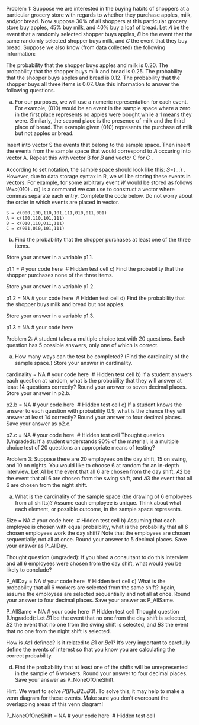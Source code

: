 Problem 1:
Suppose we are interested in the buying habits of shoppers at a particular grocery store with regards to whether they purchase apples, milk, and/or bread. Now suppose 30% of all shoppers at this particular grocery store buy apples, 45% buy milk, and 40% buy a loaf of bread. Let  𝐴  be the event that a randomly selected shopper buys apples,  𝐵  be the event that the same randomly selected shopper buys milk, and  𝐶  the event that they buy bread. Suppose we also know (from data collected) the following information:

The probability that the shopper buys apples and milk is 0.20.
The probability that the shopper buys milk and bread is 0.25.
The probability that the shopper buys apples and bread is 0.12.
The probability that the shopper buys all three items is 0.07.
Use this information to answer the following questions.

a) For our purposes, we will use a numeric representation for each event. For example,  (010)  would be an event in the sample space where a zero in the first place represents no apples were bought while a 1 means they were. Similarly, the second place is the presence of milk and the third place of bread. The example given  (010)  represents the purchase of milk but not apples or bread.

Insert into vector S the events that belong to the sample space. Then insert the events from the sample space that would correspond to  𝐴  occuring into vector A. Repeat this with vector B for  𝐵  and vector C for  𝐶 .

According to set notation, the sample space should look like this:  𝑆={…} . However, due to data storage syntax in R, we will be storing these events in vectors. For example, for some arbitrary event  𝑊  would be stored as follows  𝑊=𝑐(010) . c() is a command we can use to construct a vector where commas separate each entry. Complete the code below. Do not worry about the order in which events are placed in vector.



```
S = c(000,100,110,101,111,010,011,001)
A = c(100,110,101,111)
B = c(010,110,011,111)
C = c(001,010,101,111)
```
b) Find the probability that the shopper purchases at least one of the three items.

Store your answer in a variable p1.1.

p1.1 = 
# your code here
​
# Hidden test cell
c) Find the probability that the shopper purchases none of the three items.

Store your answer in a variable p1.2.

p1.2 = NA
# your code here
​
# Hidden test cell
d) Find the probability that the shopper buys milk and bread but not apples.

Store your answer in a variable p1.3.

p1.3 = NA
# your code here


Problem 2:
A student takes a multiple choice test with  20  questions. Each question has 5 possible answers, only one of which is correct.

a) How many ways can the test be completed? (Find the cardinality of the sample space.) Store your answer in cardinality.

cardinality = NA
# your code here
​
# Hidden test cell
b) If a student answers each question at random, what is the probability that they will answer at least 14 questions correctly? Round your answer to seven decimal places. Store your answer in p2.b.

p2.b = NA
# your code here
​
# Hidden test cell
c) If a student knows the answer to each question with probability 0.9, what is the chance they will answer at least 14 correctly? Round your answer to four decimal places. Save your answer as p2.c.

p2.c = NA
# your code here
​
# Hidden test cell
Thought question (Ungraded): If a student understands 90% of the material, is a multiple choice test of 20 questions an appropriate means of testing?

Problem 3:
Suppose there are 20 employees on the day shift, 15 on swing, and 10 on nights. You would like to choose 6 at random for an in-depth interview. Let 𝐴1 be the event that all 6 are chosen from the day shift, 𝐴2 be the event that all 6 are chosen from the swing shift, and 𝐴3 the event that all 6 are chosen from the night shift.

a) What is the cardinality of the sample space (the drawing of 6 employees from all shifts)? Assume each employee is unique. Think about what each element, or possible outcome, in the sample space represents.

Size = NA
# your code here
​
# Hidden test cell
b) Assuming that each employee is chosen with equal probaiblity, what is the probability that all 6 chosen employees work the day shift? Note that the employees are chosen sequentially, not all at once. Round your answer to 5 decimal places. Save your answer as P_AllDay.

Thought question (ungraded): If you hired a consultant to do this interview and all 6 employees were chosen from the day shift, what would you be likely to conclude?

P_AllDay = NA
# your code here
​
# Hidden test cell
c) What is the probability that all 6 workers are selected from the same shift? Again, assume the employees are selected sequentially and not all at once. Round your answer to four decimal places. Save your answer as P_AllSame.

P_AllSame = NA
# your code here
​
# Hidden test cell
Thought question (Ungraded): Let 𝐵1 be the event that no one from the day shift is selected, 𝐵2 the event that no one from the swing shift is selected, and 𝐵3 the event that no one from the night shift is selected.

How is 𝐴𝑐1 defined? Is it related to 𝐵1 or 𝐵𝑐1? It's very important to carefully define the events of interest so that you know you are calculating the correct probability.

d) Find the probability that at least one of the shifts will be unrepresented in the sample of 6 workers. Round your answer to four decimal places. Save your answer as P_NoneOfOneShift.

Hint: We want to solve 𝑃(𝐵1∪𝐵2∪𝐵3). To solve this, it may help to make a venn diagram for these events. Make sure you don't overcount the overlapping areas of this venn diagram!

P_NoneOfOneShift = NA
# your code here
​
# Hidden test cell



